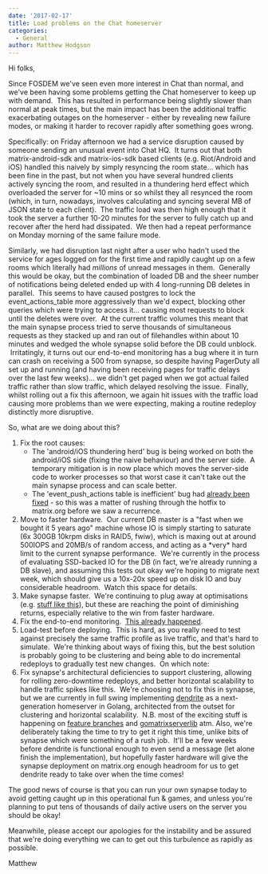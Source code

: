 ```yaml
---
date: '2017-02-17'
title: Load problems on the Chat homeserver
categories:
  - General
author: Matthew Hodgson
---
```


Hi folks,

Since FOSDEM we've seen even more interest in Chat than normal, and we've been having some problems getting the Chat homeserver to keep up with demand.  This has resulted in performance being slightly slower than normal at peak times, but the main impact has been the additional traffic exacerbating outages on the homeserver - either by revealing new failure modes, or making it harder to recover rapidly after something goes wrong.

Specifically: on Friday afternoon we had a service disruption caused by someone sending an unusual event into Chat HQ.  It turns out that both matrix-android-sdk and matrix-ios-sdk based clients (e.g. Riot/Android and iOS) handled this naively by simply resyncing the room state... which has been fine in the past, but not when you have several hundred clients actively syncing the room, and resulted in a thundering herd effect which overloaded the server for ~10 mins or so whilst they all resynced the room (which, in turn, nowadays, involves calculating and syncing several MB of JSON state to each client).  The traffic load was then high enough that it took the server a further 10-20 minutes for the server to fully catch up and recover after the herd had dissipated.  We then had a repeat performance on Monday morning of the same failure mode.

Similarly, we had disruption last night after a user who hadn't used the service for ages logged on for the first time and rapidly caught up on a few rooms which literally had *millions* of unread messages in them.  Generally this would be okay, but the combination of loaded DB and the sheer number of notifications being deleted ended up with 4 long-running DB deletes in parallel.  This seems to have caused postgres to lock the event_actions_table more aggressively than we'd expect, blocking other queries which were trying to access it... causing most requests to block until the deletes were over.  At the current traffic volumes this meant that the main synapse process tried to serve thousands of simultaneous requests as they stacked up and ran out of filehandles within about 10 minutes and wedged the whole synapse solid before the DB could unblock.  Irritatingly, it turns out our end-to-end monitoring has a bug where it in turn can crash on receiving a 500 from synapse, so despite having PagerDuty all set up and running (and having been receiving pages for traffic delays over the last few weeks)... we didn't get paged when we got actual failed traffic rather than slow traffic, which delayed resolving the issue.  Finally, whilst rolling out a fix this afternoon, we again hit issues with the traffic load causing more problems than we were expecting, making a routine redeploy distinctly more disruptive.

So, what are we doing about this?
<ol>
 	<li>Fix the root causes:
<ul>
 	<li>The 'android/iOS thundering herd' bug is being worked on both the android/iOS side (fixing the naive behaviour) and the server side.  A temporary mitigation is in now place which moves the server-side code to worker processes so that worst case it can't take out the main synapse process and can scale better.</li>
 	<li>The 'event_push_actions table is inefficient' bug had <a href="https://github.com/matrix-org/synapse/pull/1916">already been fixed</a> - so this was a matter of rushing through the hotfix to matrix.org before we saw a recurrence.</li>
</ul>
</li>
 	<li>Move to faster hardware.  Our current DB master is a "fast when we bought it 5 years ago" machine whose IO is simply starting to saturate (6x 300GB 10krpm disks in RAID5, fwiw), which is maxing out at around 500IOPS and 20MB/s of random access, and acting as a *very* hard limit to the current synapse performance.  We're currently in the process of evaluating SSD-backed IO for the DB (in fact, we're already running a DB slave), and assuming this tests out okay we're hoping to migrate next week, which should give us a 10x-20x speed up on disk IO and buy considerable headroom.  Watch this space for details.</li>
 	<li>Make synapse faster.  We're continuing to plug away at optimisations (e.g. <a href="https://github.com/matrix-org/synapse/pull/1923">stuff like this</a>), but these are reaching the point of diminishing returns, especially relative to the win from faster hardware.</li>
 	<li>Fix the end-to-end monitoring.  <a href="https://github.com/matrix-org/matrixmon/commit/9481da67b87c1d5142dbc76d9e4b6eb29c56398b">This already happened</a>.</li>
 	<li>Load-test before deploying.  This is hard, as you really need to test against precisely the same traffic profile as live traffic, and that's hard to simulate.  We're thinking about ways of fixing this, but the best solution is probably going to be clustering and being able to do incremental redeploys to gradually test new changes.  On which note:</li>
 	<li>Fix synapse's architectural deficiencies to support clustering, allowing for rolling zero-downtime redeploys, and better horizontal scalability to handle traffic spikes like this.  We're choosing not to fix this in synapse, but we are currently in full swing implementing <a href="https://github.com/matrix-org/dendrite">dendrite</a> as a next-generation homeserver in Golang, architected from the outset for clustering and horizontal scalability.  N.B. most of the exciting stuff is happening on <a href="https://github.com/matrix-org/dendrite/branches">feature branches</a> and <a href="https://github.com/matrix-org/gomatrixserverlib">gomatrixserverlib</a> atm. Also, we're deliberately taking the time to try to get it right this time, unlike bits of synapse which were something of a rush job.  It'll be a few weeks before dendrite is functional enough to even send a message (let alone finish the implementation), but hopefully faster hardware will give the synapse deployment on matrix.org enough headroom for us to get dendrite ready to take over when the time comes!</li>
</ol>
The good news of course is that you can run your own synapse today to avoid getting caught up in this operational fun &amp; games, and unless you're planning to put tens of thousands of daily active users on the server you should be okay!

Meanwhile, please accept our apologies for the instability and be assured that we're doing everything we can to get out this turbulence as rapidly as possible.

Matthew

&nbsp;